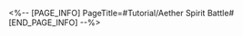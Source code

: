 <%-- [PAGE_INFO]
PageTitle=#Tutorial/Aether Spirit Battle#
[END_PAGE_INFO] --%>
{{Tutorial
|sort      = 806301
|title     = Aether Spirit Battle
|subtitle  = 
|type      = 
|about     = 
|image1    = Tutorial Aether Spirit Battle 1.png{{subst:void|<!--$UPLOAD:<<SpriteOutput/TutorialPic/TutorialPage_806301.png>-<Tutorial Aether Spirit Battle 1.png>>}}
|text1     = In Aetherium Wars, you and your opponent will engage in battle using Aether Spirits
|image2    = Tutorial Aether Spirit Battle 2.png{{subst:void|<!--$UPLOAD:<<SpriteOutput/TutorialPic/TutorialPage_806302.png>-<Tutorial Aether Spirit Battle 2.png>>}}
|text2     = Aether Spirits can be sorted into the Mechanical, Humanoid, and Aberrant types that counteract each other. Utilizing their counteracting relationship is the key to victory.
}}